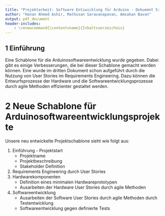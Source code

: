 ```yaml
---
title: "Projektarbeit: Software Entiwicklung für Arduino - Dokuemnt 5: Neudefinition der Projektschablone"
author: "Hanan Ahmed Ashir, Mathusan Saravanapavan, Amsakan Bavan"
output: pdf_document
header-includes:
    - \renewcommand{\contentsname}{Inhaltsverzeichnis}
---
```


\tableofcontents

## 1 Einführung

Eine Schablone für die Arduinosoftwareentwicklung wurde gegeben. Dabei gibt es einige Verbesserungen, die bei dieser Schablone gemacht werden können. 
Eine wurde im dritten Dokument schon aufgeführt durch die Nutzung von User Stories im Requirements Engineering. Dazu können die Entwurfsprozesse der Hardware und die
Softwareentwicklungsprozesse durch agile Methoden effizienter gestaltet werden. 

# 2 Neue Schablone für Arduinosoftwareentwicklungsprojekte

Unsere neu entwickelte Projektschablone sieht wie folgt aus:

1. Einführung - Projektstart
    + Projektname
    + Projektbeschreibung
    + Stakeholder Definition
2. Requirements Engineering durch User Stories
3. Hardwarekomponenten
    + Definition eines minimalen Hardwareprototypen
    + Ausarbeiten der Hardware User Stories durch agile Methoden
4. Softwareentwicklung
    + Ausarbeiten der Software User Stories durch agile Methoden durch Testentwicklung
    + Softwareentwicklung gegen definierte Tests